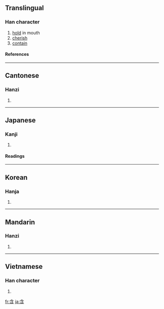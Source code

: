 ==Translingual==

===Han character===
{{Han char|rn=30|rad=口|as=04|sn=7|four=8060<sub>2</sub>|canj=人戈弓口 (OINR)|ids=⿱[[今]][[口]]}}
# [[hold]] in mouth
# [[cherish]]
# [[contain]]

====References====
{{Han ref|kx=0178.140|dkj=03350|dj=0395.190|hdz=10592.010|uh=542B|ud=21547|bh=A774|bd=42868}}

----

==Cantonese==

===Hanzi===
{{yue-hanzi|jyut=ham4|y=ham4}}
# {{defn|Cantonese}}

----

==Japanese==

===Kanji===
{{ja-kanji|grade=c|rs=口04}}
# {{defn|Japanese}}

====Readings====
{{ja-readings|on=[[がん]] (gan)|kun=[[ふくむ]] (fukumu), [[ふくめる]] (fukumeru)}}

----

==Korean==

===Hanja===
{{ko-hanja|hangeul=함|rv=ham|mr=ham}}
# {{defn|Korean}}

----

==Mandarin==

===Hanzi===
{{cmn-hanzi|pin=[[hán]] ([[han2]])|wg=han<sup>2</sup>}}
# {{defn|Mandarin}}

----

==Vietnamese==

===Han character===
{{vi-hantu|hàm}}

# {{defn|Vietnamese}}

[[fr:含]]
[[ja:含]]